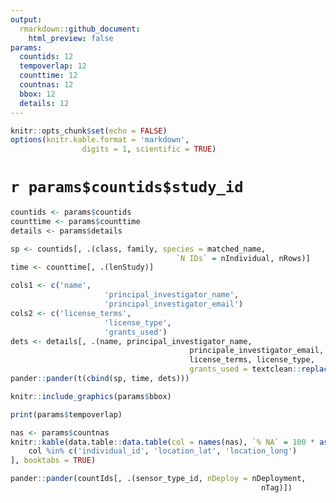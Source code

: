 ```yaml
---
output: 
  rmarkdown::github_document:
    html_preview: false
params:
  countids: 12
  tempoverlap: 12
  counttime: 12
  countnas: 12
  bbox: 12
  details: 12
---
```



```r
knitr::opts_chunk$set(echo = FALSE)
options(knitr.kable.format = 'markdown',
				digits = 1, scientific = TRUE)
```


# `r params$countids$study_id`


```r
countids <- params$countids
counttime <- params$counttime
details <- params$details

sp <- countids[, .(class, family, species = matched_name,
									 `N IDs` = nIndividual, nRows)]
time <- counttime[, .(lenStudy)]

cols1 <- c('name',
					 'principal_investigator_name',
					 'principal_investigator_email')
cols2 <- c('license_terms',
					 'license_type',
					 'grants_used')
dets <- details[, .(name, principal_investigator_name,
										principale_investigator_email,
										license_terms, license_type,
										grants_used = textclean::replace_non_ascii(grants_used))]
pander::pander(t(cbind(sp, time, dets)))
```


```r
knitr::include_graphics(params$bbox)
```

```r
print(params$tempoverlap)
```


```r
nas <- params$countnas
knitr::kable(data.table::data.table(col = names(nas), `% NA` = 100 * as.numeric(nas))[
	col %in% c('individual_id', 'location_lat', 'location_long')
], booktabs = TRUE)

pander::pander(countIds[, .(sensor_type_id, nDeploy = nDeployment,
														nTag)])
```
